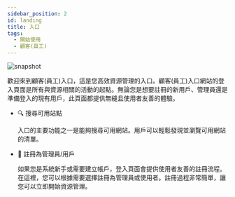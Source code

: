 ---
sidebar_position: 2
id: landing
title: 入口
tags:
  - 開始使用
  - 顧客(員工)
---



<BrowserWindow url={url}>

![snapshot](/assets/user/landing.png)

</BrowserWindow>

歡迎來到顧客(員工)入口，這是您高效資源管理的入口。顧客(員工)入口網站的登入頁面是所有與資源相關的活動的起點。無論您是想要註冊的新用戶、管理員還是準備登入的現有用戶，此頁面都提供無縫且使用者友善的體驗。

- 🔍 搜尋可用站點

  入口的主要功能之一是能夠搜尋可用網站。用戶可以輕鬆發現並瀏覽可用網站的清單。

- 👤 註冊為管理員/用戶

  如果您是系統新手或需要建立帳戶，登入頁面會提供使用者友善的註冊流程。在這裡，您可以根據需要選擇註冊為管理員或使用者。註冊過程非常簡單，讓您可以立即開始資源管理。
